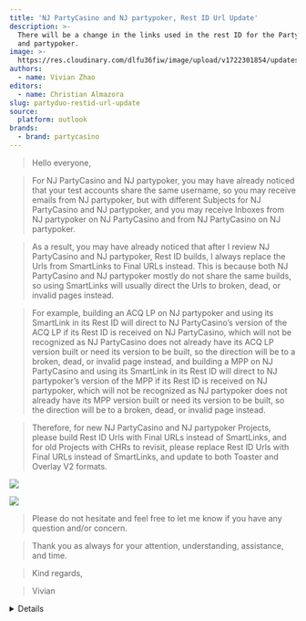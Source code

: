 ```yaml
---
title: 'NJ PartyCasino and NJ partypoker, Rest ID Url Update'
description: >-
  There will be a change in the links used in the rest ID for the Party Casino
  and partypoker.
image: >-
  https://res.cloudinary.com/dlfu36fiw/image/upload/v1722301854/updates/partyduo-restid-URL-update/partycasino_vorw82.jpg
authors:
  - name: Vivian Zhao
editors:
  - name: Christian Almazora
slug: partyduo-restid-url-update
source:
  platform: outlook
brands:
  - brand: partycasino
---
```


> Hello everyone,

> For NJ PartyCasino and NJ partypoker, you may have already noticed that your test accounts share the same username, so you may receive emails from NJ partypoker, but with different Subjects for NJ PartyCasino and NJ partypoker, and you may receive Inboxes from NJ partypoker on NJ PartyCasino and from NJ PartyCasino on NJ partypoker.

> As a result, you may have already noticed that after I review NJ PartyCasino and NJ partypoker, Rest ID builds, I always replace the Urls from SmartLinks to Final URLs instead. This is because both NJ PartyCasino and NJ partypoker mostly do not share the same builds, so using SmartLinks will usually direct the Urls to broken, dead, or invalid pages instead.

> For example, building an ACQ LP on NJ partypoker and using its SmartLink in its Rest ID will direct to NJ PartyCasino’s version of the ACQ LP if its Rest ID is received on NJ PartyCasino, which will not be recognized as NJ PartyCasino does not already have its ACQ LP version built or need its version to be built, so the direction will be to a broken, dead, or invalid page instead, and building a MPP on NJ PartyCasino and using its SmartLink in its Rest ID will direct to NJ partypoker’s version of the MPP if its Rest ID is received on NJ partypoker, which will not be recognized as NJ partypoker does not already have its MPP version built or need its version to be built, so the direction will be to a broken, dead, or invalid page instead.

> Therefore, for new NJ PartyCasino and NJ partypoker Projects, please build Rest ID Urls with Final URLs instead of SmartLinks, and for old Projects with CHRs to revisit, please replace Rest ID Urls with Final URLs instead of SmartLinks, and update to both Toaster and Overlay V2 formats.

![](https://res.cloudinary.com/dlfu36fiw/image/upload/v1722302278/updates/partyduo-restid-URL-update/partyduoupdate_pdcli3.png)

![](https://res.cloudinary.com/dlfu36fiw/image/upload/v1722302281/updates/partyduo-restid-URL-update/partyduoupdate2_v4e2ph.jpg)

> Please do not hesitate and feel free to let me know if you have any question and/or concern.

> Thank you as always for your attention, understanding, assistance, and time.

> Kind regards,

> Vivian

<Details summary="Source">
  ![](https://res.cloudinary.com/dlfu36fiw/image/upload/v1722302435/updates/partyduo-restid-URL-update/vivemail_wjuxdd.jpg)
</Details>
